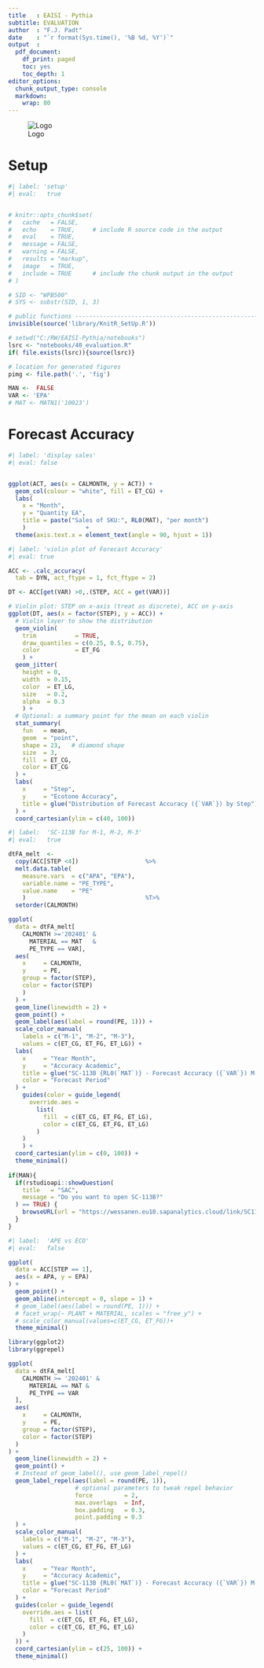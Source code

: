 ```yaml
---
title   : EAISI - Pythia
subtitle: EVALUATION
author  : "F.J. Padt"
date    : "`r format(Sys.time(), '%B %d, %Y')`"
output  :
  pdf_document:
    df_print: paged
    toc: yes
    toc_depth: 1      
editor_options:
  chunk_output_type: console
  markdown: 
    wrap: 80  
---
```


\newpage

![Logo](../images/logo.png)

# Setup

```r
#| label: 'setup'
#| eval:   true


# knitr::opts_chunk$set(
#   cache   = FALSE,
#   echo    = TRUE,     # include R source code in the output  
#   eval    = TRUE,
#   message = FALSE,
#   warning = FALSE,
#   results = "markup",
#   image   = TRUE,  
#   include = TRUE      # include the chunk output in the output 
# )

# SID <- "WPB500"
# SYS <- substr(SID, 1, 3)

# public functions ---------------------------------------------------------
invisible(source('library/KnitR_SetUp.R'))

# setwd("C:/RW/EAISI-Pythia/notebooks")
lsrc <- "notebooks/40_evaluation.R"  
if( file.exists(lsrc)){source(lsrc)}

# location for generated figures
pimg <- file.path('.', 'fig')

MAN <-  FALSE
VAR <- 'EPA'
# MAT <- MATN1('10023')
```

# Forecast Accuracy

```r
#| label: 'display sales'
#| eval: false


ggplot(ACT, aes(x = CALMONTH, y = ACT)) +
  geom_col(colour = "white", fill = ET_CG) +
  labs(
    x = "Month",
    y = "Quantity EA", 
    title = paste("Sales of SKU:", RL0(MAT), "per month")
    )                 +
  theme(axis.text.x = element_text(angle = 90, hjust = 1))
```

```r
#| label: 'violin plot of Forecast Accuracy'
#| eval: true

ACC <- .calc_accuracy(
  tab = DYN, act_ftype = 1, fct_ftype = 2)

DT <- ACC[get(VAR) >0,.(STEP, ACC = get(VAR))]

# Violin plot: STEP on x-axis (treat as discrete), ACC on y-axis
ggplot(DT, aes(x = factor(STEP), y = ACC)) +
  # Violin layer to show the distribution
  geom_violin(
    trim           = TRUE, 
    draw_quantiles = c(0.25, 0.5, 0.75),
    color          = ET_FG
    ) +
  geom_jitter(
    height = 0, 
    width  = 0.15, 
    color  = ET_LG,
    size   = 0.2,
    alpha  = 0.3
    ) +
  # Optional: a summary point for the mean on each violin
  stat_summary(
    fun   = mean, 
    geom  = "point", 
    shape = 23,   # diamond shape
    size  = 3, 
    fill  = ET_CG, 
    color = ET_CG
  ) +
  labs(
    x     = "Step",
    y     = "Ecotone Accuracy",
    title = glue("Distribution of Forecast Accuracy ({`VAR`}) by Step")
  ) +
  coord_cartesian(ylim = c(40, 100))

```

```r
#| label:  'SC-113B for M-1, M-2, M-3'
#| eval:   true

dtFA_melt  <- 
  copy(ACC[STEP <4])                   %>%
  melt.data.table(
    measure.vars  = c("APA", "EPA"),
    variable.name = "PE_TYPE",
    value.name    = "PE"
    )                                  %T>% 
  setorder(CALMONTH)

ggplot(
  data = dtFA_melt[
    CALMONTH >='202401' & 
      MATERIAL == MAT   &  
      PE_TYPE == VAR], 
  aes(
    x     = CALMONTH, 
    y     = PE, 
    group = factor(STEP), 
    color = factor(STEP)
    )
  ) +
  geom_line(linewidth = 2) +
  geom_point() +
  geom_label(aes(label = round(PE, 1))) +
  scale_color_manual(
    labels = c("M-1", "M-2", "M-3"),
    values = c(ET_CG, ET_FG, ET_LG)) +
  labs(
    x     = "Year Month",
    y     = "Accuracy Academic",
    title = glue("SC-113B {RL0(`MAT`)} - Forecast Accuracy ({`VAR`}) M-1, M-2, M-3"),
    color = "Forecast Period"
  ) +
    guides(color = guide_legend(
      override.aes = 
        list(
          fill  = c(ET_CG, ET_FG, ET_LG), 
          color = c(ET_CG, ET_FG, ET_LG)
        )
    )
    ) +
  coord_cartesian(ylim = c(0, 100)) +
  theme_minimal()
  
if(MAN){
  if(rstudioapi::showQuestion(
    title   = "SAC",
    message = "Do you want to open SC-113B?"
  ) == TRUE) {
    browseURL(url = "https://wessanen.eu10.sapanalytics.cloud/link/SC113B")
  }
}
```

```r
#| label:  'APE vs ECO'
#| eval:   false

ggplot(
  data = ACC[STEP == 1], 
  aes(x = APA, y = EPA)
) +
  geom_point() +
  geom_abline(intercept = 0, slope = 1) +
  # geom_label(aes(label = round(PE, 1))) +
  # facet_wrap(~ PLANT + MATERIAL, scales = "free_y") +
  # scale_color_manual(values=c(ET_CG, ET_FG))+
  theme_minimal()
```

```r
library(ggplot2)
library(ggrepel)

ggplot(
  data = dtFA_melt[
    CALMONTH >= '202401' & 
      MATERIAL == MAT &  
      PE_TYPE == VAR
  ], 
  aes(
    x     = CALMONTH, 
    y     = PE, 
    group = factor(STEP), 
    color = factor(STEP)
  )
) +
  geom_line(linewidth = 2) +
  geom_point() +
  # Instead of geom_label(), use geom_label_repel()
  geom_label_repel(aes(label = round(PE, 1)),
                   # optional parameters to tweak repel behavior
                   force         = 2,
                   max.overlaps  = Inf,
                   box.padding   = 0.3,
                   point.padding = 0.3
  ) +
  scale_color_manual(
    labels = c("M-1", "M-2", "M-3"),
    values = c(ET_CG, ET_FG, ET_LG)
  ) +
  labs(
    x     = "Year Month",
    y     = "Accuracy Academic",
    title = glue("SC-113B {RL0(`MAT`)} - Forecast Accuracy ({`VAR`}) M-1, M-2, M-3"),
    color = "Forecast Period"
  ) +
  guides(color = guide_legend(
    override.aes = list(
      fill  = c(ET_CG, ET_FG, ET_LG), 
      color = c(ET_CG, ET_FG, ET_LG)
    )
  )) +
  coord_cartesian(ylim = c(25, 100)) +
  theme_minimal()

```

